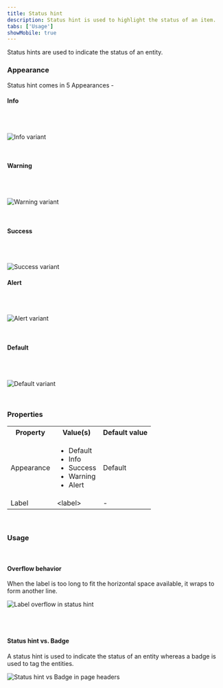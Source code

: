 ```yaml
---
title: Status hint
description: Status hint is used to highlight the status of an item.
tabs: ['Usage']
showMobile: true
---
```


Status hints are used to indicate the status of an entity.

### Appearance

Status hint comes in 5 Appearances -

#### Info

<br/>
<br/>


![Info variant](./images/statushint-1.png)

<br/>

#### Warning 

<br/>
<br/>

![Warning variant](./images/statushint-2.png)

<br/>

#### Success

<br/>
<br/>

![Success variant](./images/statushint-3.png)

#### Alert

<br/>
<br/>

![Alert variant](./images/statushint-4.png)

<br/>

#### Default

<br/>
<br/>

![Default variant](./images/statushint-5.png)

<br/>

### Properties
<table style={{width: "100%"}}>
  <tbody>
    <tr>
      <th style={{width:"33%", textAlign: "left"}}>Property</th>
      <th style={{width:"33%", textAlign: "left"}}>Value(s)</th>
      <th style={{width:"33%", textAlign: "left"}}>Default value</th>
    </tr>
    <tr style={{verticalAlign: "top"}}>
      <td>Appearance</td>
      <td>
        <ul>
            <li>Default</li>
            <li>Info</li>
            <li>Success</li>
            <li>Warning</li>
            <li>Alert</li>
        </ul>
      </td>
      <td>Default</td>
    </tr>
    <tr style={{verticalAlign: "top"}}>
      <td>Label</td>
      <td>&#60;label&#62;</td>
      <td>-</td>
    </tr>
  </tbody>
</table>
<br/>

### Usage 

<br/>

#### Overflow behavior

When the label is too long to fit the horizontal space available, it wraps to form another line.

![Label overflow in status hint](./images/statushint-6.png)

<br/>
<br/>

#### Status hint vs. Badge

A status hint is used to indicate the status of an entity whereas a badge is used to tag the entities. 

![Status hint vs Badge in page headers](./images/statushint-7.png)

<br/>
<br/>